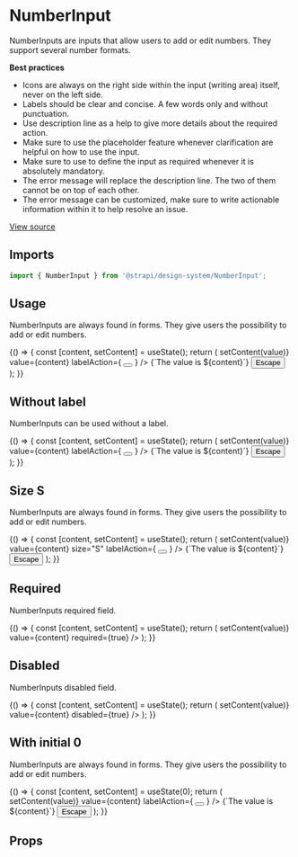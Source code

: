 <!--- NumberInput.stories.mdx --->


<Meta title="Design System/Components/NumberInput" component={NumberInput} />

# NumberInput

NumberInputs are inputs that allow users to add or edit numbers. They support several number formats.

**Best practices**

- Icons are always on the right side within the input (writing area) itself, never on the left side.
- Labels should be clear and concise. A few words only and without punctuation.
- Use description line as a help to give more details about the required action.
- Make sure to use the placeholder feature whenever clarification are helpful on how to use the input.
- Make sure to use to define the input as required whenever it is absolutely mandatory.
- The error message will replace the description line. The two of them cannot be on top of each other.
- The error message can be customized, make sure to write actionable information within it to help resolve an issue.

[View source](https://github.com/strapi/design-system/tree/develop/packages/strapi-design-system/src/NumberInput)

## Imports

```js
import { NumberInput } from '@strapi/design-system/NumberInput';
```

## Usage

NumberInputs are always found in forms. They give users the possibility to add or edit numbers.

<Canvas>
  <Story name="base">
    {() => {
      const [content, setContent] = useState();
      return (
        <Box padding={10}>
          <NumberInput
            placeholder="This is a content placeholder"
            label="Content"
            name="content"
            hint="Description line"
            error={undefined}
            onValueChange={(value) => setContent(value)}
            value={content}
            labelAction={
              <Tooltip description="Content of the tooltip">
                <button
                  aria-label="Information about the email"
                  style={{ border: 'none', padding: 0, background: 'transparent' }}
                >
                  <Information aria-hidden={true} />
                </button>
              </Tooltip>
            }
          />
          <Box as="p" padding={4} background="neutral100">
            {`The value is ${content}`}
          </Box>
          <button>Escape</button>
        </Box>
      );
    }}
  </Story>
</Canvas>

## Without label

NumberInputs can be used without a label.

<Canvas>
  <Story name="withoutLabel">
    {() => {
      const [content, setContent] = useState();
      return (
        <Box padding={10}>
          <NumberInput
            placeholder="This is a content placeholder"
            aria-label="Content"
            name="content"
            hint="Description line"
            error={undefined}
            onValueChange={(value) => setContent(value)}
            value={content}
            labelAction={
              <Tooltip description="Content of the tooltip">
                <button
                  aria-label="Information about the email"
                  style={{ border: 'none', padding: 0, background: 'transparent' }}
                >
                  <Information aria-hidden={true} />
                </button>
              </Tooltip>
            }
          />
          <Box as="p" padding={4} background="neutral100">
            {`The value is ${content}`}
          </Box>
          <button>Escape</button>
        </Box>
      );
    }}
  </Story>
</Canvas>

## Size S

NumberInputs are always found in forms. They give users the possibility to add or edit numbers.

<Canvas>
  <Story name="size S">
    {() => {
      const [content, setContent] = useState();
      return (
        <Box padding={10}>
          <NumberInput
            placeholder="This is a content placeholder"
            label="Content"
            name="content"
            hint="Description line"
            error={undefined}
            onValueChange={(value) => setContent(value)}
            value={content}
            size="S"
            labelAction={
              <Tooltip description="Content of the tooltip">
                <button
                  aria-label="Information about the email"
                  style={{ border: 'none', padding: 0, background: 'transparent' }}
                >
                  <Information aria-hidden={true} />
                </button>
              </Tooltip>
            }
          />
          <Box as="p" padding={4} background="neutral100">
            {`The value is ${content}`}
          </Box>
          <button>Escape</button>
        </Box>
      );
    }}
  </Story>
</Canvas>

## Required

NumberInputs required field.

<Canvas>
  <Story name="required">
    {() => {
      const [content, setContent] = useState();
      return (
        <Box padding={10}>
          <NumberInput
            placeholder="This is a content placeholder"
            label="Content"
            name="content"
            hint="Description line"
            error={undefined}
            onValueChange={(value) => setContent(value)}
            value={content}
            required={true}
          />
        </Box>
      );
    }}
  </Story>
</Canvas>

## Disabled

NumberInputs disabled field.

<Canvas>
  <Story name="disabled">
    {() => {
      const [content, setContent] = useState();
      return (
        <Box padding={10}>
          <NumberInput
            placeholder="This is a content placeholder"
            label="Content"
            name="content"
            hint="Description line"
            error={undefined}
            onValueChange={(value) => setContent(value)}
            value={content}
            disabled={true}
          />
        </Box>
      );
    }}
  </Story>
</Canvas>

## With initial 0

NumberInputs are always found in forms. They give users the possibility to add or edit numbers.

<Canvas>
  <Story name="with initial 0">
    {() => {
      const [content, setContent] = useState(0);
      return (
        <Box padding={10}>
          <NumberInput
            placeholder="This is a content placeholder"
            label="Content"
            name="content"
            hint="Description line"
            error={undefined}
            onValueChange={(value) => setContent(value)}
            value={content}
            labelAction={
              <Tooltip description="Content of the tooltip">
                <button
                  aria-label="Information about the email"
                  style={{ border: 'none', padding: 0, background: 'transparent' }}
                >
                  <Information aria-hidden={true} />
                </button>
              </Tooltip>
            }
          />
          <Box as="p" padding={4} background="neutral100">
            {`The value is ${content}`}
          </Box>
          <button>Escape</button>
        </Box>
      );
    }}
  </Story>
</Canvas>

## Props

<ArgsTable of={NumberInput} />

